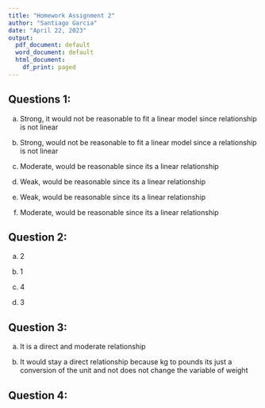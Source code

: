 ```yaml
---
title: "Homework Assignment 2"
author: "Santiago Garcia"
date: "April 22, 2023" 
output:
  pdf_document: default
  word_document: default
  html_document:
    df_print: paged
---
```


## Questions 1:

a. Strong, it would not be reasonable to fit a linear model since relationship is not linear

b. Strong, would not be reasonable to fit a linear model since a relationship is not linear

c. Moderate, would be reasonable since its a linear relationship

d. Weak, would be reasonable since its a linear relationship

e. Weak, would be reasonable since its a linear relationship

f. Moderate, would be reasonable since its a linear relationship

## Question 2:

a. 2

b. 1

c. 4

d. 3

## Question 3:

a. It is a direct and moderate relationship 

b. It would stay a direct relationship because kg to pounds its just a conversion of the unit and not does not change the variable of weight 

## Question 4: 


